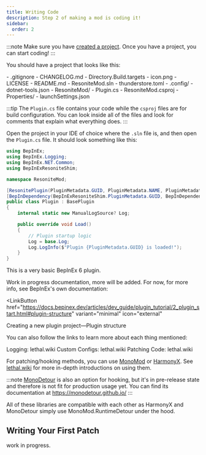 ```yaml
---
title: Writing Code
description: Step 2 of making a mod is coding it!
sidebar:
  order: 2
---
```



:::note
Make sure you have [created a project](/creating-a-mod/creating-a-project). Once you have a project, you can start coding!
:::

You should have a project that looks like this:

<FileTree>
- .gitignore
- CHANGELOG.md
- Directory.Build.targets
- icon.png
- LICENSE
- README.md
- ResoniteMod.sln
- thunderstore.toml
- .config/
  - dotnet-tools.json
- ResoniteMod/
  - Plugin.cs
  - ResoniteMod.csproj
  - Properties/
    - launchSettings.json
</FileTree>

:::tip
The `Plugin.cs` file contains your code while the `csproj` files are for build configuration. You can look inside all of the files and look for comments that explain what everything does.
:::

Open the project in your IDE of choice where the `.sln` file is, and then open the `Plugin.cs` file. It should look something like this:

```cs title="Plugin.cs"
using BepInEx;
using BepInEx.Logging;
using BepInEx.NET.Common;
using BepInExResoniteShim;

namespace ResoniteMod;

[ResonitePlugin(PluginMetadata.GUID, PluginMetadata.NAME, PluginMetadata.VERSION, PluginMetadata.AUTHORS, PluginMetadata.REPOSITORY_URL)]
[BepInDependency(BepInExResoniteShim.PluginMetadata.GUID, BepInDependency.DependencyFlags.HardDependency)]
public class Plugin : BasePlugin
{
    internal static new ManualLogSource? Log;

    public override void Load()
    {
        // Plugin startup logic
        Log = base.Log;
        Log.LogInfo($"Plugin {PluginMetadata.GUID} is loaded!");
    }
}

```

This is a very basic BepInEx 6 plugin.

Work in progress documentation, more will be added. For now, for more info, see BepInEx's own documentation:

<LinkButton
  href="https://docs.bepinex.dev/articles/dev_guide/plugin_tutorial/2_plugin_start.html#plugin-structure"
  variant="minimal"
  icon="external"
>
  Creating a new plugin project—Plugin structure
</LinkButton>

You can also follow the links to learn more about each thing mentioned:

<LinkButton href="https://lethal.wiki/dev/fundamentals/logging" variant="minimal" icon="external">
  Logging: lethal.wiki
</LinkButton>
<LinkButton
  href="https://lethal.wiki/dev/intermediate/custom-configs"
  variant="minimal"
  icon="external"
>
  Custom Configs: lethal.wiki
</LinkButton>
<LinkButton
  href="https://lethal.wiki/dev/fundamentals/patching-code"
  variant="minimal"
  icon="external"
>
  Patching Code: lethal.wiki
</LinkButton>

For patching/hooking methods, you can use [MonoMod](https://github.com/MonoMod/MonoMod) or [HarmonyX](https://github.com/BepInEx/HarmonyX). See [lethal.wiki](https://lethal.wiki/dev/fundamentals/patching-code) for more in-depth introductions on using them.

:::note
[MonoDetour](https://github.com/MonoDetour/MonoDetour) is also an option for hooking, but it's in pre-release state and therefore is not fit for production usage yet. You can find its documentation at https://monodetour.github.io/
:::

All of these libraries are compatible with each other as HarmonyX and MonoDetour simply use MonoMod.RuntimeDetour under the hood.

## Writing Your First Patch

work in progress.

<LinkCard
  title="Publishing Your Mod"
  href="/creating-a-mod/packaging-and-publishing"
  description="Upload your mod for everyone to download!"
/>
